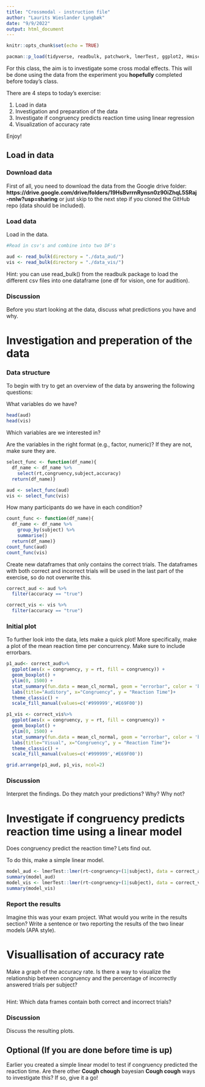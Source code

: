 ```yaml
---
title: "Crossmodal - instruction file"
author: "Laurits Wieslander Lyngbæk"
date: "9/9/2022"
output: html_document
---
```


```r
knitr::opts_chunk$set(echo = TRUE) 
```

```r
pacman::p_load(tidyverse, readbulk, patchwork, lmerTest, ggplot2, Hmisc, gridExtra)
```

For this class, the aim is to investigate some cross modal effects. This will be done using the data from the experiment you **hopefully** completed before today's class.

There are 4 steps to today's exercise: 

1) Load in data
2) Investigation and preparation of the data
3) Investigate if congruency predicts reaction time using linear regression
4) Visualization of accuracy rate


Enjoy!

## Load in data

### Download data
First of all, you need to download the data from the Google drive folder: **https://drive.google.com/drive/folders/19HsBvrrnRynsn0z90iZhqL5SRaj-nnlw?usp=sharing** or just skip to the next step if you cloned the GitHub repo (data should be included).

### Load data
Load in the data.
```r
#Read in csv's and combine into two DF's

aud <- read_bulk(directory = "./data_aud/")
vis <- read_bulk(directory = "./data_vis/")
```

Hint: you can use read_bulk() from the readbulk package to load the different csv files into one dataframe (one df for vision, one for audition). 


### Discussion
Before you start looking at the data, discuss what predictions you have and why. 


# Investigation and preperation of the data

### Data structure
To begin with try to get an overview of the data by answering the following questions:

What variables do we have? 
```r
head(aud)
head(vis)
```

Which variables are we interested in? 

Are the variables in the right format (e.g., factor, numeric)? If they are not, make sure they are.
```r
select_func <- function(df_name){
  df_name <- df_name %>% 
    select(rt,congruency,subject,accuracy)
  return(df_name)}

aud <- select_func(aud)
vis <- select_func(vis)
```

How many participants do we have in each condition?
```r
count_func <- function(df_name){
  df_name <- df_name %>% 
    group_by(subject) %>% 
    summarise()
  return(df_name)}
count_func(aud)
count_func(vis)
```


Create new dataframes that only contains the correct trials. The dataframes with both correct and incorrect trials will be used in the last part of the exercise, so do not overwrite this. 
```r
correct_aud <- aud %>% 
  filter(accuracy == "true")

correct_vis <- vis %>% 
  filter(accuracy == "true")
```


### Initial plot
To further look into the data, lets make a quick plot! More specifically, make a plot of the mean reaction time per concurrency. Make sure to include errorbars. 

```r
p1_aud<- correct_aud%>%
  ggplot(aes(x = congruency, y = rt, fill = congruency)) +
  geom_boxplot() +
  ylim(0, 1500) +
  stat_summary(fun.data = mean_cl_normal, geom = "errorbar", color = 'black', width = 0.1)+
  labs(title="Auditory", x="Congruency", y = "Reaction Time")+
  theme_classic() +
  scale_fill_manual(values=c('#999999','#E69F00'))

p1_vis <- correct_vis%>%
  ggplot(aes(x = congruency, y = rt, fill = congruency)) +
  geom_boxplot() +
  ylim(0, 1500) +
  stat_summary(fun.data = mean_cl_normal, geom = "errorbar", color = 'black', width = 0.1)+
  labs(title="Visual", x="Congruency", y = "Reaction Time")+
  theme_classic() +
  scale_fill_manual(values=c('#999999','#E69F00'))

grid.arrange(p1_aud, p1_vis, ncol=2)
```

### Discussion
Interpret the findings. Do they match your predictions? Why? Why not? 





# Investigate if congruency predicts reaction time using a linear model
Does congruency predict the reaction time? Lets find out. 

To do this, make a simple linear model. 
```r
model_aud <- lmerTest::lmer(rt~congruency+(1|subject), data = correct_aud, REML = F)
summary(model_aud)
model_vis <- lmerTest::lmer(rt~congruency+(1|subject), data = correct_vis, REML = F)
summary(model_vis)
```

### Report the results
Imagine this was your exam project. What would you write in the results section? Write a sentence or two reporting the results of the two linear models (APA style).


# Visuallisation of accuracy rate
Make a graph of the accuracy rate. Is there a way to visualize the relationship between congruency and the percentage of incorrectly answered trials per subject?
```r

```

Hint: Which data frames contain both correct and incorrect trials?

### Discussion
Discuss the resulting plots. 


## Optional (If you are done before time is up)
Earlier you created a simple linear model to test if congruency predicted the reaction time. Are there other **Cough chough** bayesian **Cough cough** ways to investigate this? If so, give it a go!


